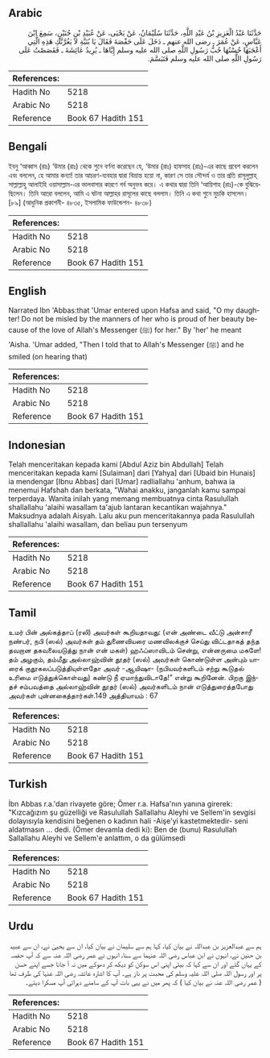 ## Arabic


<div dir="rtl" lang="ar" style={{fontSize:'larger',backgroundColor:'#f8f9fa',padding:20}}>
حَدَّثَنَا عَبْدُ الْعَزِيزِ بْنُ عَبْدِ اللَّهِ، حَدَّثَنَا سُلَيْمَانُ، عَنْ يَحْيَى، عَنْ عُبَيْدِ بْنِ حُنَيْنٍ، سَمِعَ ابْنَ عَبَّاسٍ، عَنْ عُمَرَ ـ رضى الله عنهم ـ دَخَلَ عَلَى حَفْصَةَ فَقَالَ يَا بُنَيَّةِ لاَ يَغُرَّنَّكِ هَذِهِ الَّتِي أَعْجَبَهَا حُسْنُهَا حُبُّ رَسُولِ اللَّهِ صلى الله عليه وسلم إِيَّاهَا ـ يُرِيدُ عَائِشَةَ ـ فَقَصَصْتُ عَلَى رَسُولِ اللَّهِ صلى الله عليه وسلم فَتَبَسَّمَ‏.‏
</div>
<div style={{backgroundColor:'#f8f9fa',padding:20, marginBottom: 10}}><table> <thead> <tr> <th>References:</th> <th></th> </tr> </thead> <tbody><tr><td>Hadith No</td><td>5218</td></tr><tr><td>Arabic No</td><td>5218</td></tr><tr><td>Reference</td><td>Book 67 Hadith 151</td></tr></tbody></table></div>

## Bengali


<div dir="ltr" lang="bn" style={{fontSize:'larger',backgroundColor:'#f8f9fa',padding:20}}>
ইবনু ‘আব্বাস (রাঃ) ‘উমার (রাঃ) থেকে শুনে বর্ণনা করেছেন যে, ‘উমার (রাঃ) হাফসাহ (রাঃ)-এর কাছে প্রবেশ করলেন এবং বললেন, হে আমার কন্যা! তার আচরণ-ব্যবহার দ্বারা বিভ্রান্ত হয়ো না, কারণ সে তার সৌন্দর্য ও তার প্রতি রাসূলুল্লাহ্ সাল্লাল্লাহু আলাইহি ওয়াসাল্লাম-এর ভালবাসার কারণে গর্ব অনুভব করে। এ কথার দ্বারা তিনি ‘আয়িশাহ (রাঃ)-কে বুঝিয়েছিলেন। তিনি আরো বললেন, আমি এ ঘটনা আল্লাহর রাসূলের কাছে বললাম। তিনি এ কথা শুনে মুচকি হাসলেন। [৮৯] (আধুনিক প্রকাশনী- ৪৮৩৫, ইসলামিক ফাউন্ডেশন- ৪৮৩৮)
</div>
<div style={{backgroundColor:'#f8f9fa',padding:20, marginBottom: 10}}><table> <thead> <tr> <th>References:</th> <th></th> </tr> </thead> <tbody><tr><td>Hadith No</td><td>5218</td></tr><tr><td>Arabic No</td><td>5218</td></tr><tr><td>Reference</td><td>Book 67 Hadith 151</td></tr></tbody></table></div>

## English


<div dir="ltr" lang="en" style={{fontSize:'larger',backgroundColor:'#f8f9fa',padding:20}}>
Narrated Ibn 'Abbas:that 'Umar entered upon Hafsa and said, "O my daughter! Do not be misled by the manners of her who is proud of her beauty because of the love of Allah's Messenger (ﷺ) for her." By 'her' he meant 'Aisha. 'Umar added, "Then I told that to Allah's Messenger (ﷺ) and he smiled (on hearing that)
</div>
<div style={{backgroundColor:'#f8f9fa',padding:20, marginBottom: 10}}><table> <thead> <tr> <th>References:</th> <th></th> </tr> </thead> <tbody><tr><td>Hadith No</td><td>5218</td></tr><tr><td>Arabic No</td><td>5218</td></tr><tr><td>Reference</td><td>Book 67 Hadith 151</td></tr></tbody></table></div>

## Indonesian


<div dir="ltr" lang="id" style={{fontSize:'larger',backgroundColor:'#f8f9fa',padding:20}}>
Telah menceritakan kepada kami [Abdul Aziz bin Abdullah] Telah menceritakan kepada kami [Sulaiman] dari [Yahya] dari [Ubaid bin Hunais] ia mendengar [Ibnu Abbas] dari [Umar] radliallahu 'anhum, bahwa ia menemui Hafshah dan berkata, "Wahai anakku, janganlah kamu sampai terperdaya. Wanita inilah yang memang membuatnya cinta Rasulullah shallallahu 'alaihi wasallam ta'ajub lantaran kecantikan wajahnya." Maksudnya adalah Aisyah. Lalu aku pun menceritakannya pada Rasulullah shallallahu 'alaihi wasallam, dan beliau pun tersenyum
</div>
<div style={{backgroundColor:'#f8f9fa',padding:20, marginBottom: 10}}><table> <thead> <tr> <th>References:</th> <th></th> </tr> </thead> <tbody><tr><td>Hadith No</td><td>5218</td></tr><tr><td>Arabic No</td><td>5218</td></tr><tr><td>Reference</td><td>Book 67 Hadith 151</td></tr></tbody></table></div>

## Tamil


<div dir="ltr" lang="ta" style={{fontSize:'larger',backgroundColor:'#f8f9fa',padding:20}}>
உமர் பின் அல்கத்தாப் (ரலி) அவர்கள் கூறியதாவது: (என் அண்டை வீட்டு அன்சாரீ நண்பர், நபி (ஸல்) அவர்கள் தம் துணைவியரை மணவிலக்குச் செய்து விட்டதாகத் தந்த தவறான தகவலையடுத்து நான் என் மகள்) ஹஃப்ஸாவிடம் சென்று, என்னருமை மகளே! தம் அழகும், தம்மீது அல்லாஹ்வின் தூதர் (ஸல்) அவர்கள் கொண்டுள்ள அன்பும் யாரைக் குதூகலப்படுத்தியுள்ளதோ அவர் -ஆயிஷா- (நபியவர்களிடம் சற்று கூடுதல் உரிமை எடுத்துக்கொள்வது) கண்டு நீ ஏமாந்துவிடாதே!” என்று கூறினேன். பிறகு இந்தச் சம்பவத்தை அல்லாஹ்வின் தூதர் (ஸல்) அவர்களிடம் நான் எடுத்துரைத்தபோது அவர்கள் புன்னகைத்தார்கள்.149 அத்தியாயம் : 67
</div>
<div style={{backgroundColor:'#f8f9fa',padding:20, marginBottom: 10}}><table> <thead> <tr> <th>References:</th> <th></th> </tr> </thead> <tbody><tr><td>Hadith No</td><td>5218</td></tr><tr><td>Arabic No</td><td>5218</td></tr><tr><td>Reference</td><td>Book 67 Hadith 151</td></tr></tbody></table></div>

## Turkish


<div dir="ltr" lang="tr" style={{fontSize:'larger',backgroundColor:'#f8f9fa',padding:20}}>
İbn Abbas r.a.'dan rivayete göre; Ömer r.a. Hafsa'nın yanına girerek: "Kızcağızım şu güzelliği ve Rasulullah Sallallahu Aleyhi ve Sellem'in sevgisi dolayısıyla kendisini beğenen o kadının hali -Aişe'yi kastetmektedir- seni aldatmasın ... dedi. (Ömer devamla dedi ki): Ben de (bunu) Rasulullah Sallallahu Aleyhi ve Sellem'e anlattım, o da gülümsedi
</div>
<div style={{backgroundColor:'#f8f9fa',padding:20, marginBottom: 10}}><table> <thead> <tr> <th>References:</th> <th></th> </tr> </thead> <tbody><tr><td>Hadith No</td><td>5218</td></tr><tr><td>Arabic No</td><td>5218</td></tr><tr><td>Reference</td><td>Book 67 Hadith 151</td></tr></tbody></table></div>

## Urdu


<div dir="rtl" lang="ur" style={{fontSize:'larger',backgroundColor:'#f8f9fa',padding:20}}>
ہم سے عبدالعزیز بن عبداللہ نے بیان کیا، کہا ہم سے سلیمان نے بیان کیا، ان سے یحییٰ نے، ان سے عبید بن حنین نے، انہوں نے ابن عباس رضی اللہ عنہما سے سنا، انہوں نے عمر رضی اللہ عنہ سے کہ آپ حفصہ کے یہاں گئے اور ان سے کہا کہ بیٹی اپنی اس سوکن کو دیکھ کر دھوکے میں نہ آ جانا جسے اپنے حسن پر اور رسول اللہ صلی اللہ علیہ وسلم کی محبت پر ناز ہے۔ آپ کا اشارہ عائشہ رضی اللہ عنہا کی طرف تھا ( عمر رضی اللہ عنہ نے بیان کیا ) کہ پھر میں نے یہی بات آپ کے سامنے دہرائی آپ مسکرا دیئے۔
</div>
<div style={{backgroundColor:'#f8f9fa',padding:20, marginBottom: 10}}><table> <thead> <tr> <th>References:</th> <th></th> </tr> </thead> <tbody><tr><td>Hadith No</td><td>5218</td></tr><tr><td>Arabic No</td><td>5218</td></tr><tr><td>Reference</td><td>Book 67 Hadith 151</td></tr></tbody></table></div>
